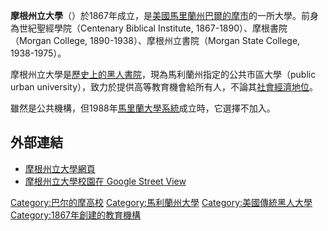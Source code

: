 '''摩根州立大學'''（{{lang-en|Morgan State University}}）於1867年成立，是[[美國|美國]][[馬里蘭州|馬里蘭州]][[巴爾的摩|巴爾的摩市]]的一所大學。前身為世紀聖經學院（Centenary Biblical Institute, 1867-1890）、摩根書院（Morgan College, 1890-1938）、摩根州立書院（Morgan State College, 1938-1975）。

摩根州立大學是[[歷史上的黑人書院|歷史上的黑人書院]]，現為馬利蘭州指定的公共市區大學（public urban university），致力於提供高等教育機會給所有人，不論其[[社會經濟地位|社會經濟地位]]。

雖然是公共機構，但1988年[[馬里蘭大學系統|馬里蘭大學系統]]成立時，它選擇不加入。

==外部連結==
{{commons|Morgan State University}}
*[http://www.morgan.edu/ 摩根州立大學網頁] {{Wayback|url=http://www.morgan.edu/ |date=20210323053350 }}
*[http://maps.google.com/maps?f=q&hl=en&geocode=&q=morgan+state+baltimore&sll=39.294139,-76.59977&sspn=179.170006,360&ie=UTF8&ll=39.345886,-76.583241&spn=0,359.970474&z=15&layer=c&cbll=39.345903,-76.583403&panoid=ZopD5rjvC3m2Q7hlAteDPw&cbp=12,207.2751393556797,,0,5 摩根州立大學校園在 Google Street View]

{{coord|39.3459|-76.5832|format=dms|scale:10000_type:landmark|display=title}}

{{DEFAULTSORT:Morgan State University}}
[[Category:巴尔的摩高校|Category:巴尔的摩高校]]
[[Category:馬利蘭州大學|Category:馬利蘭州大學]]
[[Category:美國傳統黑人大學|Category:美國傳統黑人大學]]
[[Category:1867年創建的教育機構|Category:1867年創建的教育機構]]